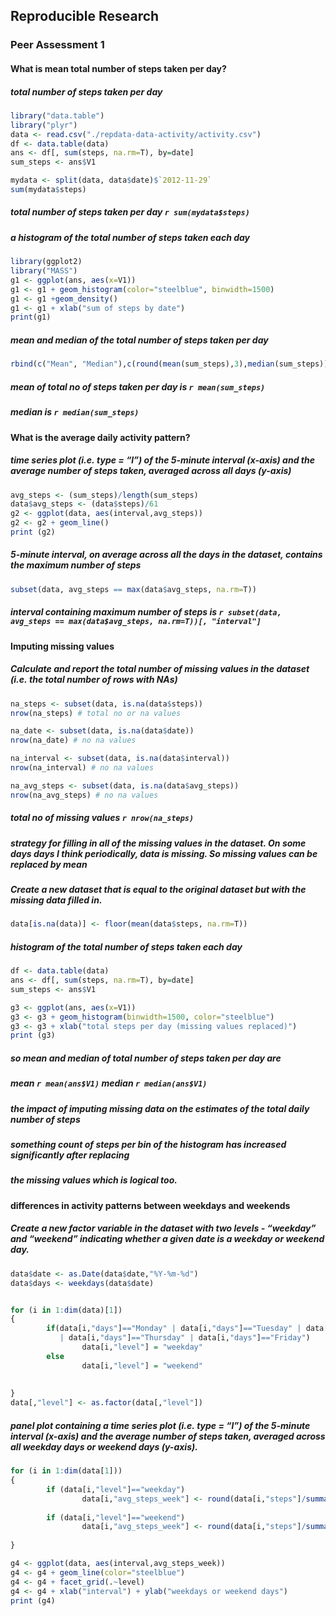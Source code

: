 ## Reproducible Research  
### Peer Assessment 1  

#### What is mean total number of steps taken per day?
#####  total number of steps taken per day

```r
library("data.table")
library("plyr")
data <- read.csv("./repdata-data-activity/activity.csv")
df <- data.table(data)
ans <- df[, sum(steps, na.rm=T), by=date]
sum_steps <- ans$V1

mydata <- split(data, data$date)$`2012-11-29`
sum(mydata$steps)

```
##### total number of steps taken per day `r sum(mydata$steps)`  

#####  a histogram of the total number of steps taken each day
```r
library(ggplot2)
library("MASS")
g1 <- ggplot(ans, aes(x=V1))
g1 <- g1 + geom_histogram(color="steelblue", binwidth=1500)
g1 <- g1 +geom_density()
g1 <- g1 + xlab("sum of steps by date")
print(g1)

```

##### mean and median of the total number of steps taken per day
```r
rbind(c("Mean", "Median"),c(round(mean(sum_steps),3),median(sum_steps)))
```
##### mean of total no of steps taken per day is `r mean(sum_steps)`
##### median is `r median(sum_steps)`  

#### What is the average daily activity pattern?
#####  time series plot (i.e. type = "l") of the 5-minute interval (x-axis) and the average number of steps taken, averaged across all days (y-axis)

```r
avg_steps <- (sum_steps)/length(sum_steps)
data$avg_steps <- (data$steps)/61
g2 <- ggplot(data, aes(interval,avg_steps))
g2 <- g2 + geom_line() 
print (g2)
```

#####  5-minute interval, on average across all the days in the dataset, contains the maximum number of steps

```r
subset(data, avg_steps == max(data$avg_steps, na.rm=T))
```
##### interval containing maximum number of steps is `r subset(data, avg_steps == max(data$avg_steps, na.rm=T))[, "interval"]`

#### Imputing missing values
##### Calculate and report the total number of missing values in the dataset (i.e. the total number of rows with NAs)
```r
na_steps <- subset(data, is.na(data$steps))
nrow(na_steps) # total no or na values

na_date <- subset(data, is.na(data$date))
nrow(na_date) # no na values

na_interval <- subset(data, is.na(data$interval))
nrow(na_interval) # no na values

na_avg_steps <- subset(data, is.na(data$avg_steps))
nrow(na_avg_steps) # no na values

```
##### total no of missing values `r nrow(na_steps)`

#####  strategy for filling in all of the missing values in the dataset. On some days days I think periodically, data is missing. So missing values can be replaced by mean

##### Create a new dataset that is equal to the original dataset but with the missing data filled in.
```r
data[is.na(data)] <- floor(mean(data$steps, na.rm=T))

```
#####  histogram of the total number of steps taken each day
```r

df <- data.table(data)
ans <- df[, sum(steps, na.rm=T), by=date]
sum_steps <- ans$V1

g3 <- ggplot(ans, aes(x=V1))
g3 <- g3 + geom_histogram(binwidth=1500, color="steelblue")
g3 <- g3 + xlab("total steps per day (missing values replaced)")
print (g3)

```

##### so mean and median of total number of steps taken per day are
##### mean `r mean(ans$V1)` median `r median(ans$V1) `
 
##### the impact of imputing missing data on the estimates of the total daily number of steps  
##### something count of steps per bin of the histogram has increased significantly after replacing  
##### the missing values which is logical too. 

#### differences in activity patterns between weekdays and weekends  
##### Create a new factor variable in the dataset with two levels - "weekday" and "weekend" indicating whether a given date is a weekday or weekend day.  

```r
data$date <- as.Date(data$date,"%Y-%m-%d")
data$days <- weekdays(data$date)


for (i in 1:dim(data)[1])
{
        if(data[i,"days"]=="Monday" | data[i,"days"]=="Tuesday" | data[i,"days"]=="Wednesday"
           | data[i,"days"]=="Thursday" | data[i,"days"]=="Friday")
                data[i,"level"] = "weekday"
        else
                data[i,"level"] = "weekend"
        
        
}
data[,"level"] <- as.factor(data[,"level"])

```

#####  panel plot containing a time series plot (i.e. type = "l") of the 5-minute interval (x-axis) and the average number of steps taken, averaged across all weekday days or weekend days (y-axis).

```r

for (i in 1:dim(data[1]))
{
        if (data[i,"level"]=="weekday")
                data[i,"avg_steps_week"] <- round(data[i,"steps"]/summary(data$level)[1],5)
        
        if (data[i,"level"]=="weekend")
                data[i,"avg_steps_week"] <- round(data[i,"steps"]/summary(data$level)[2],5)
        
}

g4 <- ggplot(data, aes(interval,avg_steps_week))
g4 <- g4 + geom_line(color="steelblue") 
g4 <- g4 + facet_grid(.~level)
g4 <- g4 + xlab("interval") + ylab("weekdays or weekend days")
print (g4)

```

